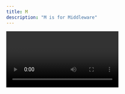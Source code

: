 ```yaml
---
title: M
description: "M is for Middleware"
---
```


<Video id="Ffe9u7W85rs" />

M is for Middleware

Middleware is the stuff that runs before a request is completed between the server and the client. With Next.js Advanced middleware, powered by Netlify Edge Functions you can change headers, rewrite the request path, or transform the response entirely. This is only available on Netlify by installing the `@netlify/next` package.